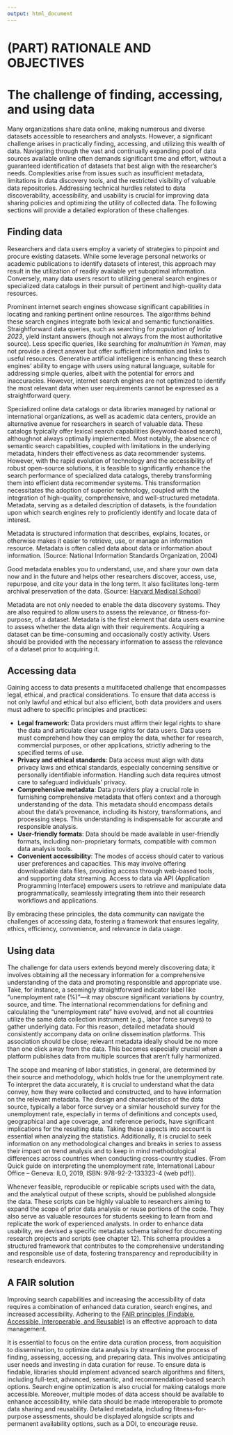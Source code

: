 ```yaml
---
output: html_document
---
```


# (PART) RATIONALE AND OBJECTIVES  {-}

# The challenge of finding, accessing, and using data {#chapter01}

Many organizations share data online, making numerous and diverse datasets accessible to researchers and analysts. However, a significant challenge arises in practically finding, accessing, and utilizing this wealth of data. Navigating through the vast and continually expanding pool of data sources available online often demands significant time and effort, without a guaranteed identification of datasets that best align with the researcher's needs. Complexities arise from issues such as insufficient metadata, limitations in data discovery tools, and the restricted visibility of valuable data repositories. Addressing technical hurdles related to data discoverability, accessibility, and usability is crucial for improving data sharing policies and optimizing the utility of collected data. The following sections will provide a detailed exploration of these challenges.  

## Finding data

Researchers and data users employ a variety of strategies to pinpoint and procure existing datasets. While some leverage personal networks or academic publications to identify datasets of interest, this approach may result in the utilization of readily available yet suboptimal information. Conversely, many data users resort to utilizing general search engines or specialized data catalogs in their pursuit of pertinent and high-quality data resources.

Prominent internet search engines showcase significant capabilities in locating and ranking pertinent online resources. The algorithms behind these search engines integrate both lexical and semantic functionalities. Straightforward data queries, such as searching for *population of India 2023*, yield instant answers (though not always from the most authoritative source). Less specific queries, like searching for *malnutrition in Yemen*, may not provide a direct answer but offer sufficient information and links to useful resources. Generative artificial intelligence is enhancing these search engines' ability to engage with users using natural language, suitable for addressing simple queries, albeit with the potential for errors and inaccuracies. However, internet search engines are not optimized to identify the most relevant data when user requirements cannot be expressed as a straightforward query.

Specialized online data catalogs or data libraries managed by national or international organizations, as well as academic data centers, provide an alternative avenue for researchers in search of valuable data. These catalogs typically offer lexical search capabilities (keyword-based search), althoughnot always optimally implemented. Most notably, the absence of semantic search capabilities, coupled with limitations in the underlying metadata, hinders their effectiveness as data recommender systems. However, with the rapid evolution of technology and the accessibility of robust open-source solutions, it is feasible to significantly enhance the search performance of specialized data catalogs, thereby transforming them into efficient data recommender systems. This transformation necessitates the adoption of superior technology, coupled with the integration of high-quality, comprehensive, and well-structured metadata. Metadata, serving as a detailed description of datasets, is the foundation upon which search engines rely to proficiently identify and locate data of interest.

:::quote
Metadata is structured information that describes, explains, locates, or otherwise makes it easier to retrieve, use, or manage an information resource. Metadata is often called data about data or information about information. (Source: National Information Standards Organization, 2004)

Good metadata enables you to understand, use, and share your own data now and in the future and helps other researchers discover, access, use, repurpose, and cite your data in the long term. It also facilitates long-term archival preservation of the data. (Source: [Harvard Medical School](https://datamanagement.hms.harvard.edu/collect-analyze/documentation-metadata))
:::

Metadata are not only needed to enable the data discovery systems. They are also required to allow users to assess the relevance, or fitness-for-purpose, of a dataset. Metadata is the first element that data users examine to assess whether the data align with their requirements. Acquiring a dataset can be time-consuming and occasionally costly activity. Users should be provided with the necessary information to assess the relevance of a dataset prior to acquiring it. 

## Accessing data

Gaining access to data presents a multifaceted challenge that encompasses legal, ethical, and practical considerations. To ensure that data access is not only lawful and ethical but also efficient, both data providers and users must adhere to specific principles and practices:

- **Legal framework**: Data providers must affirm their legal rights to share the data and articulate clear usage rights for data users. Data users must comprehend how they can employ the data, whether for research, commercial purposes, or other applications, strictly adhering to the specified terms of use.
- **Privacy and ethical standards**: Data access must align with data privacy laws and ethical standards, especially concerning sensitive or personally identifiable information. Handling such data requires utmost care to safeguard individuals' privacy.
- **Comprehensive metadata**: Data providers play a crucial role in furnishing comprehensive metadata that offers context and a thorough understanding of the data. This metadata should encompass details about the data's provenance, including its history, transformations, and processing steps. This understanding is indispensable for accurate and responsible analysis.
- **User-friendly formats**: Data should be made available in user-friendly formats, including non-proprietary formats, compatible with common data analysis tools.
- **Convenient accessibility**: The modes of access should cater to various user preferences and capacities. This may involve offering downloadable data files, providing access through web-based tools, and supporting data streaming. Access to data via API (Application Programming Interface) empowers users to retrieve and manipulate data programmatically, seamlessly integrating them into their research workflows and applications.

By embracing these principles, the data community can navigate the challenges of accessing data, fostering a framework that ensures legality, ethics, efficiency, convenience, and relevance in data usage.

## Using data

The challenge for data users extends beyond merely discovering data; it involves obtaining all the necessary information for a comprehensive understanding of the data and promoting responsible and appropriate use. Take, for instance, a seemingly straightforward indicator label like "unemployment rate (%)"—it may obscure significant variations by country, source, and time. The international recommendations for defining and calculating the "unemployment rate" have evolved, and not all countries utilize the same data collection instrument (e.g., labor force surveys) to gather underlying data. For this reason, detailed metadata should consistently accompany data on online dissemination platforms. This association should be close; relevant metadata ideally should be no more than one click away from the data. This becomes especially crucial when a platform publishes data from multiple sources that aren't fully harmonized.

:::quote
The scope and meaning of labor statistics, in general, are determined by their source and methodology, which holds true for the unemployment rate. To interpret the data accurately, it is crucial to understand what the data convey, how they were collected and constructed, and to have information on the relevant metadata. The design and characteristics of the data source, typically a labor force survey or a similar household survey for the unemployment rate, especially in terms of definitions and concepts used, geographical and age coverage, and reference periods, have significant implications for the resulting data. Taking these aspects into account is essential when analyzing the statistics. Additionally, it is crucial to seek information on any methodological changes and breaks in series to assess their impact on trend analysis and to keep in mind methodological differences across countries when conducting cross-country studies. (From Quick guide on interpreting the unemployment rate, International Labour Office – Geneva: ILO, 2019, ISBN: 978-92-2-133323-4 (web pdf)).
:::

Whenever feasible, reproducible or replicable scripts used with the data, and the analytical output of these scripts, should be published alongside the data. These scripts can be highly valuable to researchers aiming to expand the scope of prior data analysis or reuse portions of the code. They also serve as valuable resources for students seeking to learn from and replicate the work of experienced analysts. In order to enhance data usability, we devised a specific metadata schema tailored for documenting research projects and scripts (see chapter 12). This schema provides a structured framework that contributes to the comprehensive understanding and responsible use of data, fostering transparency and reproducibility in research endeavors.

## A FAIR solution

Improving search capabilities and increasing the accessibility of data requires a combination of enhanced data curation, search engines, and increased accessibility. Adhering to the [FAIR principles (Findable, Accessible, Interoperable, and Reusable)](https://doi.org/10.1371/journal.pcbi.1008469) is an effective approach to data management.

It is essential to focus on the entire data curation process, from acquisition to dissemination, to optimize data analysis by streamlining the process of finding, assessing, accessing, and preparing data. This involves anticipating user needs and investing in data curation for reuse. To ensure data is findable, libraries should implement advanced search algorithms and filters, including full-text, advanced, semantic, and recommendation-based search options. Search engine optimization is also crucial for making catalogs more accessible. Moreover, multiple modes of data access should be available to enhance accessibility, while data should be made interoperable to promote data sharing and reusability. Detailed metadata, including fitness-for-purpose assessments, should be displayed alongside scripts and permanent availability options, such as a DOI, to encourage reuse.
